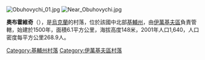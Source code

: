 {{coord|50|59|8|N|29|46|18|E|scale:30000|display=title}}

[[Image:Obuhovychi_01.jpg|right]]
[[Image:Near_Obuhovychi.jpg|right]]

'''奧布霍維奇'''（{{lang-uk|Обуховичі}}），是[[烏克蘭|烏克蘭]]的村落，位於該國中北部[[基輔州|基輔州]]，由[[伊萬基夫區|伊萬基夫區]]負責管轄，始建於1500年，面積6.1平方公里，海拔高度148米，2001年人口1,640，人口密度每平方公里268.9人。

{{DEFAULTSORT:Обуховичі}}
[[Category:基輔州村落|Category:基輔州村落]]
[[Category:伊萬基夫區村落|Category:伊萬基夫區村落]]


{{Kiev-geo-stub}}